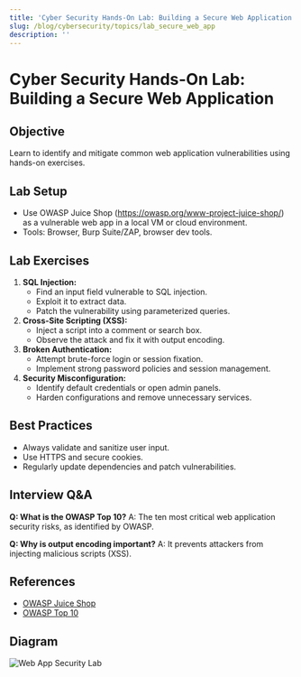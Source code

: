 ```yaml
---
title: 'Cyber Security Hands-On Lab: Building a Secure Web Application'
slug: /blog/cybersecurity/topics/lab_secure_web_app
description: ''
---
```

# Cyber Security Hands-On Lab: Building a Secure Web Application

## Objective
Learn to identify and mitigate common web application vulnerabilities using hands-on exercises.

## Lab Setup
- Use OWASP Juice Shop (https://owasp.org/www-project-juice-shop/) as a vulnerable web app in a local VM or cloud environment.
- Tools: Browser, Burp Suite/ZAP, browser dev tools.

## Lab Exercises
1. **SQL Injection:**
   - Find an input field vulnerable to SQL injection.
   - Exploit it to extract data.
   - Patch the vulnerability using parameterized queries.
2. **Cross-Site Scripting (XSS):**
   - Inject a script into a comment or search box.
   - Observe the attack and fix it with output encoding.
3. **Broken Authentication:**
   - Attempt brute-force login or session fixation.
   - Implement strong password policies and session management.
4. **Security Misconfiguration:**
   - Identify default credentials or open admin panels.
   - Harden configurations and remove unnecessary services.

## Best Practices
- Always validate and sanitize user input.
- Use HTTPS and secure cookies.
- Regularly update dependencies and patch vulnerabilities.

## Interview Q&A
**Q: What is the OWASP Top 10?**
A: The ten most critical web application security risks, as identified by OWASP.

**Q: Why is output encoding important?**
A: It prevents attackers from injecting malicious scripts (XSS).

## References
- [OWASP Juice Shop](https://owasp.org/www-project-juice-shop/)
- [OWASP Top 10](https://owasp.org/www-project-top-ten/)

## Diagram
![Web App Security Lab](https://owasp.org/www-project-juice-shop/assets/images/juice-shop-lab.png)
